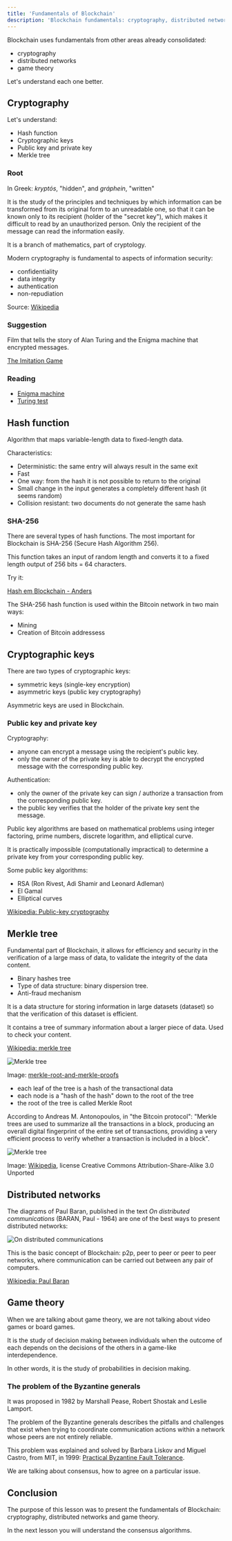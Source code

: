 ```yaml
---
title: 'Fundamentals of Blockchain'
description: 'Blockchain fundamentals: cryptography, distributed networks and game theory'
---
```


Blockchain uses fundamentals from other areas already consolidated:

- cryptography
- distributed networks
- game theory

Let's understand each one better.

## Cryptography

Let's understand:

- Hash function
- Cryptographic keys
- Public key and private key
- Merkle tree

### Root

In Greek: *kryptós*, "hidden", and *gráphein*, "written"

It is the study of the principles and techniques by which information can be transformed from its original form to an unreadable one,
so that it can be known only to its recipient (holder of the "secret key"),
which makes it difficult to read by an unauthorized person.
Only the recipient of the message can read the information easily.

It is a branch of mathematics, part of cryptology.

Modern cryptography is fundamental to aspects of information security:
- confidentiality
- data integrity
- authentication
- non-repudiation

Source: [Wikipedia](https://en.wikipedia.org/wiki/Cryptography)

### Suggestion

Film that tells the story of Alan Turing and the Enigma machine that encrypted messages.

[The Imitation Game](https://en.wikipedia.org/wiki/The_Imitation_Game)

### Reading

- [Enigma machine](https://en.wikipedia.org/wiki/Enigma_machine)
- [Turing test](https://en.wikipedia.org/wiki/Turing_test)

## Hash function

Algorithm that maps variable-length data to fixed-length data.

Characteristics:

- Deterministic: the same entry will always result in the same exit
- Fast
- One way: from the hash it is not possible to return to the original
- Small change in the input generates a completely different hash (it seems random)
- Collision resistant: two documents do not generate the same hash

### SHA-256

There are several types of hash functions.
The most important for Blockchain is SHA-256 (Secure Hash Algorithm 256).

This function takes an input of random length and converts it to a fixed length output of 256 bits = 64 characters.

Try it:

[Hash em Blockchain - Anders](https://andersbrownworth.com/blockchain/hash)

The SHA-256 hash function is used within the Bitcoin network in two main ways:

- Mining
- Creation of Bitcoin addressess

## Cryptographic keys

There are two types of cryptographic keys:

- symmetric keys (single-key encryption)
- asymmetric keys (public key cryptography)

Asymmetric keys are used in Blockchain.

### Public key and private key

Cryptography:
- anyone can encrypt a message using the recipient's public key.
- only the owner of the private key is able to decrypt the encrypted message with the corresponding public key.

Authentication:
- only the owner of the private key can sign / authorize a transaction from the corresponding public key.
- the public key verifies that the holder of the private key sent the message.

Public key algorithms are based on mathematical problems
using integer factoring, prime numbers, discrete logarithm, and elliptical curve.

It is practically impossible (computationally impractical) to determine a private key
from your corresponding public key.

Some public key algorithms:

- RSA (Ron Rivest, Adi Shamir and Leonard Adleman)
- El Gamal
- Elliptical curves

[Wikipedia: Public-key cryptography](https://en.wikipedia.org/wiki/Public-key_cryptography)

## Merkle tree

Fundamental part of Blockchain,
it allows for efficiency and security in the verification of a large mass of data,
to validate the integrity of the data content.

- Binary hashes tree
- Type of data structure: binary dispersion tree.
- Anti-fraud mechanism

It is a data structure for storing information in large datasets (dataset) so that the verification of this dataset is efficient.

It contains a tree of summary information about a larger piece of data.
Used to check your content.

[Wikipedia: merkle tree](https://en.wikipedia.org/wiki/Merkle_tree)

![Merkle tree](/img/courses/dev/03/blockchain/image-02.png)

Image: [merkle-root-and-merkle-proofs](https://bitcoin.stackexchange.com/questions/69018/merkle-root-and-merkle-proofs)

- each leaf of the tree is a hash of the transactional data
- each node is a "hash of the hash" down to the root of the tree
- the root of the tree is called Merkle Root

According to Andreas M. Antonopoulos, in "the Bitcoin protocol":
"Merkle trees are used to summarize all the transactions in a block, 
producing an overall digital fingerprint of the entire set of transactions, 
providing a very efficient process to verify whether a transaction is included in a block".

![Merkle tree](/img/courses/dev/03/blockchain/image-03.png)

Image: [Wikipedia](https://commons.wikimedia.org/wiki/File:Bitcoin_Block_Data.png), 
license Creative Commons Attribution-Share-Alike 3.0 Unported

## Distributed networks

The diagrams of Paul Baran, published in the text *On distributed communications* (BARAN, Paul - 1964)
are one of the best ways to present distributed networks:

![On distributed communications](/img/courses/dev/03/blockchain/image-04.png)

This is the basic concept of Blockchain: p2p, peer to peer or peer to peer networks,
where communication can be carried out between any pair of computers.

[Wikipedia: Paul Baran](https://en.wikipedia.org/wiki/Paul_Baran)

## Game theory

When we are talking about game theory,
we are not talking about video games or board games.

It is the study of decision making between individuals
when the outcome of each depends on the decisions of the others
in a game-like interdependence.

In other words, it is the study of probabilities in decision making.

### The problem of the Byzantine generals

It was proposed in 1982 by Marshall Pease, Robert Shostak and Leslie Lamport.

The problem of the Byzantine generals describes the pitfalls and challenges that exist
when trying to coordinate communication actions within a network whose peers are not entirely reliable.

This problem was explained and solved by Barbara Liskov and Miguel Castro, from MIT, in 1999:
[Practical Byzantine Fault Tolerance](http://pmg.csail.mit.edu/papers/osdi99.pdf).

We are talking about consensus, how to agree on a particular issue.

## Conclusion

The purpose of this lesson was to present the fundamentals of Blockchain: cryptography, distributed networks and game theory.

In the next lesson you will understand the consensus algorithms.
